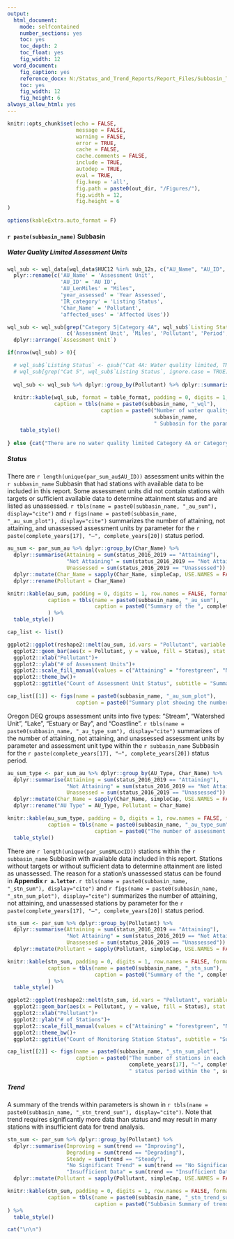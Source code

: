 ```yaml
---
output: 
  html_document:
    mode: selfcontained
    number_sections: yes
    toc: yes
    toc_depth: 2
    toc_float: yes
    fig_width: 12
  word_document: 
    fig_caption: yes
    reference_docx: N:/Status_and_Trend_Reports/Report_Files/Subbasin_Template.docx
    toc: yes 
    fig_width: 12
    fig_height: 6
always_allow_html: yes
---
```


```r
knitr::opts_chunk$set(echo = FALSE,
                      message = FALSE,
                      warning = FALSE,
                      error = TRUE,
                      cache = FALSE,
                      cache.comments = FALSE,
                      include = TRUE,
                      autodep = TRUE,
                      eval = TRUE,
                      fig.keep = 'all',
                      fig.path = paste0(out_dir, "/Figures/"),
                      fig.width = 12, 
                      fig.height = 6
)

options(kableExtra.auto_format = F)

```


#### `r paste(subbasin_name)` Subbasin

##### Water Quality Limited Assessment Units 

```r

wql_sub <- wql_data[wql_data$HUC12 %in% sub_12s, c("AU_Name", "AU_ID", "AU_LenMiles", "Period", "year_assessed", "Char_Name", "IR_category", "affected_uses")] %>% 
  plyr::rename(c('AU_Name' = 'Assessment Unit',
                 'AU_ID' = 'AU ID',
                 'AU_LenMiles' = "Miles",
                 'year_assessed' = 'Year Assessed',
                 'IR_category' = 'Listing Status',
                 'Char_Name' = 'Pollutant',
                 'affected_uses' = 'Affected Uses'))

wql_sub <- wql_sub[grep("Category 5|Category 4A", wql_sub$`Listing Status`, ignore.case = TRUE), 
                   c('Assessment Unit', 'Miles', 'Pollutant', 'Period', 'Year Assessed', 'Affected Uses', 'Listing Status')] %>% 
  dplyr::arrange(`Assessment Unit`)

if(nrow(wql_sub) > 0){

  # wql_sub$`Listing Status` <- gsub("Cat 4A: Water quality limited, TMDL approved", "Cat 4A", wql_sub$`Listing Status`)
  # wql_sub[grep("Cat 5", wql_sub$`Listing Status`, ignore.case = TRUE), "Listing Status"] <- "Cat 5"
  
  wql_sub <- wql_sub %>% dplyr::group_by(Pollutant) %>% dplyr::summarise('Number of Water Quality Limited Assessment Units' = n())
  
  knitr::kable(wql_sub, format = table_format, padding = 0, digits = 1, row.names = FALSE,
               caption = tbls(name = paste0(subbasin_name, "_wql"),
                              caption = paste0("Number of water quality limited assessment units in the ", 
                                               subbasin_name,
                                               " Subbasin for the parameters assessed in this report. Listed assessment units are summarized from the 2018/2020 Integrated Report submitted for EPA approval."))) %>% 
    table_style()
  
} else {cat("There are no water quality limited Category 4A or Category 5 assessment units in this subbasin.")}

```

##### Status

There are `r length(unique(par_sum_au$AU_ID))` assessment units within the `r subbasin_name` Subbasin that had stations with available data to be included in this report. Some assessment units did not contain stations with targets or sufficient available data to determine attainment status and are listed as unassessed. `r tbls(name = paste0(subbasin_name, "_au_sum"), display="cite")` and `r figs(name = paste0(subbasin_name, "_au_sum_plot"), display="cite")` summarizes the number of attaining, not attaining, and unassessed assessment units by parameter for the `r paste(complete_years[17], "–", complete_years[20])` status period.

```r

au_sum <- par_sum_au %>% dplyr::group_by(Char_Name) %>% 
  dplyr::summarise(Attaining = sum(status_2016_2019 == "Attaining"),
                   "Not Attaining" = sum(status_2016_2019 == "Not Attaining"),
                   Unassessed = sum(status_2016_2019 == "Unassessed")) %>% 
  dplyr::mutate(Char_Name = sapply(Char_Name, simpleCap, USE.NAMES = FALSE)) %>% 
  dplyr::rename(Pollutant = Char_Name)

knitr::kable(au_sum, padding = 0, digits = 1, row.names = FALSE, format = table_format,
             caption = tbls(name = paste0(subbasin_name, "_au_sum"),
                            caption = paste0("Summary of the ", complete_years[17], "–", complete_years[20]," assessment unit status within the ", subbasin_name, " Subbasin."))
             ) %>% 
  table_style()

```
  

```r

cap_list <- list()

ggplot2::ggplot(reshape2::melt(au_sum, id.vars = "Pollutant", variable.name = "Status"))+
  ggplot2::geom_bar(aes(x = Pollutant, y = value, fill = Status), stat = "identity", position = "dodge")+
  ggplot2::xlab("Pollutant")+
  ggplot2::ylab("# of Assessment Units")+
  ggplot2::scale_fill_manual(values = c("Attaining" = "forestgreen", "Not Attaining" = "orange", "Unassessed" = "gray"))+
  ggplot2::theme_bw()+
  ggplot2::ggtitle("Count of Assessment Unit Status", subtitle = "Summarized by Parameter")

cap_list[[1]] <- figs(name = paste0(subbasin_name, "_au_sum_plot"),
                      caption = paste0("Summary plot showing the number of assessment units in each status category by parameter for the ", complete_years[17], "–", complete_years[20]," status period within the ", subbasin_name, " Subbasin."))

```

Oregon DEQ groups assessment units into five types: "Stream", "Watershed Unit", "Lake", "Estuary or Bay", and "Coastline". `r tbls(name = paste0(subbasin_name, "_au_type_sum"), display="cite")` summarizes of the number of attaining, not attaining, and unassessed assessment units by parameter and assessment unit type within the `r subbasin_name` Subbasin  for the `r paste(complete_years[17], "–", complete_years[20])` status period.

```r

au_sum_type <- par_sum_au %>% dplyr::group_by(AU_Type, Char_Name) %>% 
  dplyr::summarise(Attaining = sum(status_2016_2019 == "Attaining"),
                   "Not Attaining" = sum(status_2016_2019 == "Not Attaining"),
                   Unassessed = sum(status_2016_2019 == "Unassessed")) %>% 
  dplyr::mutate(Char_Name = sapply(Char_Name, simpleCap, USE.NAMES = FALSE)) %>% 
  dplyr::rename("AU Type" = AU_Type, Pollutant = Char_Name)

knitr::kable(au_sum_type, padding = 0, digits = 1, row.names = FALSE, format = table_format, 
             caption = tbls(name = paste0(subbasin_name, "_au_type_sum"),
                            caption = paste0("The number of assessment units in each status category by parameter for the ", complete_years[17], "–", complete_years[20]," status period within the ", subbasin_name, " Subbasin."))) %>%
  table_style()

```

There are `r length(unique(par_sum$MLocID))` stations within the `r subbasin_name` Subbasin with available data included in this report. Stations without targets or without sufficient data to determine attainment are listed as unassessed. The reason for a station's unassessed status can be found in **Appendix `r a.letter`**. `r tbls(name = paste0(subbasin_name, "_stn_sum"), display="cite")` and `r figs(name = paste0(subbasin_name, "_stn_sum_plot"), display="cite")` summarizes the number of attaining, not attaining, and unassessed stations by parameter for the `r paste(complete_years[17], "–", complete_years[20])` status period.

```r

stn_sum <- par_sum %>% dplyr::group_by(Pollutant) %>% 
  dplyr::summarise(Attaining = sum(status_2016_2019 == "Attaining"),
                   "Not Attaining" = sum(status_2016_2019 == "Not Attaining"),
                   Unassessed = sum(status_2016_2019 == "Unassessed")) %>% 
  dplyr::mutate(Pollutant = sapply(Pollutant, simpleCap, USE.NAMES = FALSE))

knitr::kable(stn_sum, padding = 0, digits = 1, row.names = FALSE, format = table_format,
             caption = tbls(name = paste0(subbasin_name, "_stn_sum"),
                            caption = paste0("Summary of the ", complete_years[17], "–", complete_years[20]," status at monitoring stations within the ", subbasin_name, " Subbasin."))
             ) %>%
  table_style()

```
  

```r

ggplot2::ggplot(reshape2::melt(stn_sum, id.vars = "Pollutant", variable.name = "Status"))+
  ggplot2::geom_bar(aes(x = Pollutant, y = value, fill = Status), stat = "identity", position = "dodge")+
  ggplot2::xlab("Pollutant")+
  ggplot2::ylab("# of Stations")+
  ggplot2::scale_fill_manual(values = c("Attaining" = "forestgreen", "Not Attaining" = "orange", "Unassessed" = "gray"))+
  ggplot2::theme_bw()+
  ggplot2::ggtitle("Count of Monitoring Station Status", subtitle = "Summarized by Parameter")

cap_list[[2]] <- figs(name = paste0(subbasin_name, "_stn_sum_plot"),
                      caption = paste0("The number of stations in each status category by parameter for the ", 
                                       complete_years[17], "–", complete_years[20],
                                       " status period within the ", subbasin_name, " Subbasin."))

```

##### Trend

A summary of the trends within parameters is shown in `r tbls(name = paste0(subbasin_name, "_stn_trend_sum"), display="cite")`. Note that trend requires significantly more data than status and may result in many stations with insufficient data for trend analysis.

```r

stn_sum <- par_sum %>% dplyr::group_by(Pollutant) %>% 
  dplyr::summarise(Improving = sum(trend == "Improving"),
                   Degrading = sum(trend == "Degrading"),
                   Steady = sum(trend == "Steady"),
                   "No Significant Trend" = sum(trend == "No Significant Trend"),
                   "Insufficient Data" = sum(trend == "Insufficient Data")) %>% 
  dplyr::mutate(Pollutant = sapply(Pollutant, simpleCap, USE.NAMES = FALSE))

knitr::kable(stn_sum, padding = 0, digits = 1, row.names = FALSE, format = table_format,
             caption = tbls(name = paste0(subbasin_name, "_stn_trend_sum"),
                            caption = paste0("Subbasin Summary of trend results at stations across the ",subbasin_name, "."))
) %>% 
  table_style()

cat("\n\n")
```


